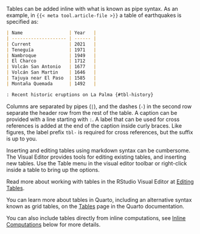 Tables can be added inline with what is known as pipe syntax. As an example, in `{{< meta tool.article-file >}}` a table of earthquakes is specified as:

```markdown
| Name                 | Year   |
| -------------------- | ------ |
| Current              | 2021   |
| Teneguía             | 1971   |
| Nambroque            | 1949   |
| El Charco            | 1712   |
| Volcán San Antonio   | 1677   |
| Volcán San Martin    | 1646   |
| Tajuya near El Paso  | 1585   |
| Montaña Quemada      | 1492   |

: Recent historic eruptions on La Palma {#tbl-history}
```

Columns are separated by pipes (`|`), and the dashes (`-`) in the second row separate the header row from the rest of the table. A caption can be provided with a line starting with `:`. A label that can be used for cross references is added at the end of the caption inside curly braces. Like figures, the label prefix `tbl-` is required for cross references, but the suffix is up to you.

::: {.content-visible unless-meta="tool.is_jupyterlab"}
Inserting and editing tables using markdown syntax can be cumbersome. 
The Visual Editor provides tools for editing existing tables, and inserting new tables. Use the Table menu in the visual editor toolbar or right-click inside a table to bring up the options.

::: {.content-visible when-meta="tool.is_rstudio"}
Read more about working with tables in the RStudio Visual Editor at [Editing Tables](/docs/visual-editor/content.html#editing-tables).
:::

:::

You can learn more about tables in Quarto, including an alternative syntax known as grid tables, on the [Tables](/docs/authoring/tables.html) page in the Quarto documentation.

You can also include tables directly from inline computations, see [Inline Computations](#inline-computations) below for more details.



